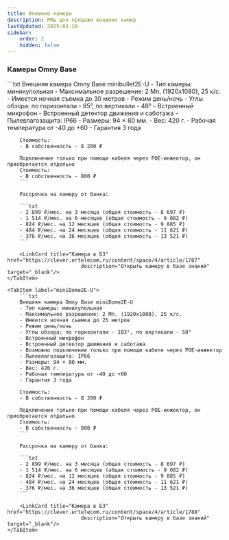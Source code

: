 ```yaml
---
title: Внешние камеры
description: РМы для продажи внешних камер
lastUpdated: 2025-02-10
sidebar:
    order: 2
    hidden: false
---
```



<CardGrid stagger={false}>
    <LinkCard title="Города с рассрочкой"
                        href="https://clever.ertelecom.ru/content/space/4/folder/635/article/13578/page/0"
                        description="Список городов с доступной рассрочкой в базе знаний" target="_blank"/>
    <LinkCard title="Оформление рассрочки"
                        href="https://clever.ertelecom.ru/content/space/4/folder/635/article/13578/page/8"
                        description="Инструкция по оформлению рассрочки в базе знаний" target="_blank"/>
</CardGrid>

### Камеры Omny Base

<Tabs>
    <TabItem label="minibullet2E-U">
        ```txt
        Внешняя камера Omny Base minibullet2E-U
        - Тип камеры: миникупольная
        - Максимальное разрешение: 2 Мп. (1920х1080), 25 к/с.
        - Имеется ночная съемка до 30 метров
        - Режим день/ночь
        - Углы обзора: по горизонтали - 85°, по вертикали - 48°
        - Встроенный микрофон
        - Встроенный детектор движения и саботажа
        - Пылевлагозащита: IP66
        - Размеры: 94 × 80 мм.
        - Вес: 420 г.
        - Рабочая температура от -40 до +60
        - Гарантия 3 года

        Стоимость:
        - В собственность - 8 200 ₽

        Подключение только при помощи кабеля через POE-инжектор, он приобретается отдельно
        Стоимость:
        - В собственность - 800 ₽
        ```

        Рассрочка на камеру от банка:

        ```txt
        - 2 899 ₽/мес. на 3 месяца (общая стоимость - 8 697 ₽)
        - 1 514 ₽/мес. на 6 месяцев (общая стоимость - 9 082 ₽)
        - 824 ₽/мес. на 12 месяцев (общая стоимость - 9 885 ₽)
        - 484 ₽/мес. на 24 месяцев (общая стоимость - 11 621 ₽)
        - 376 ₽/мес. на 36 месяцев (общая стоимость - 13 521 ₽)
        ```

        <LinkCard title="Камера в БЗ" href="https://clever.ertelecom.ru/content/space/4/article/1787"
                            description="Открыть камеру в базе знаний" target="_blank"/>
    </TabItem>

    <TabItem label="miniDome2E-U">
        ```txt
        Внешняя камера Omny Base miniDome2E-U
        - Тип камеры: миникупольная
        - Максимальное разрешение: 2 Мп. (1920х1080), 25 к/с.
        - Имеется ночная съемка до 25 метров
        - Режим день/ночь
        - Углы обзора: по горизонтали - 103°, по вертикали - 58°
        - Встроенный микрофон
        - Встроенный детектор движения и саботажа
        - Возможно подключение только при помощи кабеля через POE-инжектор
        - Пылевлагозащита: IP66
        - Размеры: 94 × 80 мм.
        - Вес: 420 г.
        - Рабочая температура от -40 до +60
        - Гарантия 3 года

        Стоимость:
        - В собственность - 8 200 ₽

        Подключение только при помощи кабеля через POE-инжектор, он приобретается отдельно
        Стоимость:
        - В собственность - 800 ₽
        ```

        Рассрочка на камеру от банка:

        ```txt
        - 2 899 ₽/мес. на 3 месяца (общая стоимость - 8 697 ₽)
        - 1 514 ₽/мес. на 6 месяцев (общая стоимость - 9 082 ₽)
        - 824 ₽/мес. на 12 месяцев (общая стоимость - 9 885 ₽)
        - 484 ₽/мес. на 24 месяцев (общая стоимость - 11 621 ₽)
        - 376 ₽/мес. на 36 месяцев (общая стоимость - 13 521 ₽)
        ```

        <LinkCard title="Камера в БЗ" href="https://clever.ertelecom.ru/content/space/4/article/1788"
                            description="Открыть камеру в базе знаний" target="_blank"/>
    </TabItem>
</Tabs>

